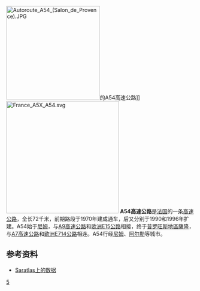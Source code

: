 [[File:Autoroute_A54_(Salon_de_Provence).JPG|250px]]的A54高速公路]]
[[File:France_A5X_A54.svg|300px]]
'''A54高速公路'''是[[法国|法国]]的一条[[高速公路|高速公路]]，全长72千米，前期路段于1970年建成通车，后又分别于1990和1996年扩建。A54始于[[尼姆|尼姆]]，与[[A9高速公路|A9高速公路]]和[[欧洲E15公路|欧洲E15公路]]相接，终于[[普罗旺斯地區薩隆|普罗旺斯地區薩隆]]，与[[A7高速公路|A7高速公路]]和[[欧洲E714公路|欧洲E714公路]]相连。A54行经[[尼姆|尼姆]]、[[阿尔勒|阿尔勒]]等城市。

==参考资料==
*[http://saratlas.free.fr/index.php?page=autoroute&route=a54&lang=fr Saratlas上的数据]{{Wayback|url=http://saratlas.free.fr/index.php?page=autoroute&route=a54&lang=fr |date=20120205201604 }}{{fr}}

{{Autoroutes}}

[[Category:法国高速公路|5]]